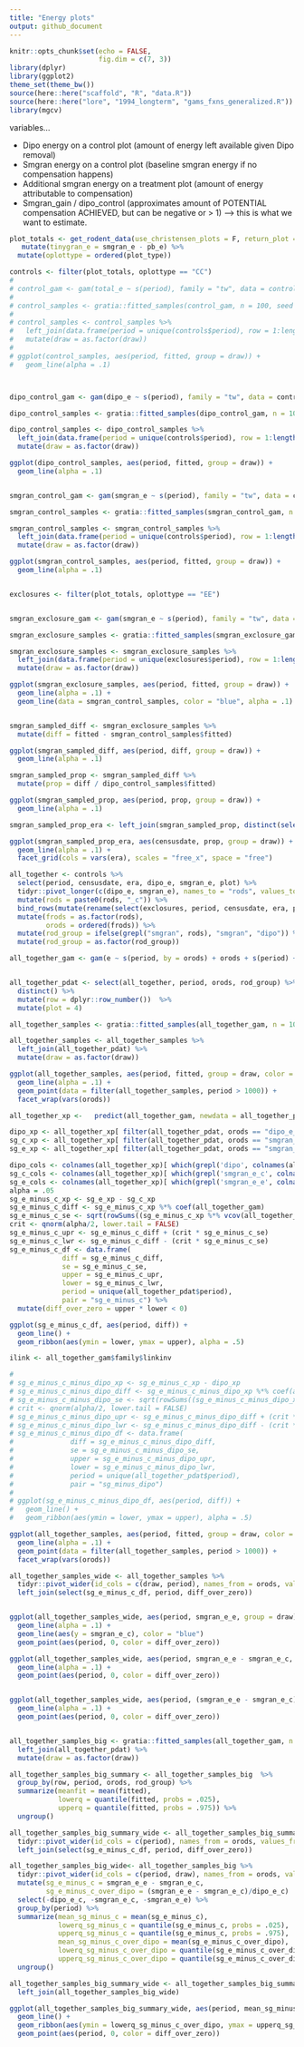 ```yaml
---
title: "Energy plots"
output: github_document
---
```


```r
knitr::opts_chunk$set(echo = FALSE,
                      fig.dim = c(7, 3))
library(dplyr)
library(ggplot2)
theme_set(theme_bw())
source(here::here("scaffold", "R", "data.R"))
source(here::here("lore", "1994_longterm", "gams_fxns_generalized.R"))
library(mgcv)

```

variables...

- Dipo energy on a control plot (amount of energy left available given Dipo removal)
- Smgran energy on a control plot (baseline smgran energy if no compensation happens)
- Additional smgran energy on a treatment plot (amount of energy attributable to compensation)
- Smgran_gain / dipo_control (approximates amount of POTENTIAL compensation ACHIEVED, but can be negative or > 1) ---> this is what we want to estimate.

```r


plot_totals <- get_rodent_data(use_christensen_plots = F, return_plot = T) %>%
   mutate(tinygran_e = smgran_e - pb_e) %>%
  mutate(oplottype = ordered(plot_type))

controls <- filter(plot_totals, oplottype == "CC")
# 
# control_gam <- gam(total_e ~ s(period), family = "tw", data = controls)
# 
# control_samples <- gratia::fitted_samples(control_gam, n = 100, seed = 1977, scale = "response", newdata = data.frame(period = unique(controls$period)))
# 
# control_samples <- control_samples %>%
#   left_join(data.frame(period = unique(controls$period), row = 1:length(unique(controls$period)))) %>%
#   mutate(draw = as.factor(draw))
# 
# ggplot(control_samples, aes(period, fitted, group = draw)) +
#   geom_line(alpha = .1)



dipo_control_gam <- gam(dipo_e ~ s(period), family = "tw", data = controls)

dipo_control_samples <- gratia::fitted_samples(dipo_control_gam, n = 100, seed = 1977, scale = "response", newdata = data.frame(period = unique(controls$period)))

dipo_control_samples <- dipo_control_samples %>%
  left_join(data.frame(period = unique(controls$period), row = 1:length(unique(controls$period)))) %>%
  mutate(draw = as.factor(draw))

ggplot(dipo_control_samples, aes(period, fitted, group = draw)) +
  geom_line(alpha = .1)


smgran_control_gam <- gam(smgran_e ~ s(period), family = "tw", data = controls)

smgran_control_samples <- gratia::fitted_samples(smgran_control_gam, n = 100, seed = 1977, scale = "response", newdata = data.frame(period = unique(controls$period)))

smgran_control_samples <- smgran_control_samples %>%
  left_join(data.frame(period = unique(controls$period), row = 1:length(unique(controls$period)))) %>%
  mutate(draw = as.factor(draw))

ggplot(smgran_control_samples, aes(period, fitted, group = draw)) +
  geom_line(alpha = .1)


exclosures <- filter(plot_totals, oplottype == "EE")


smgran_exclosure_gam <- gam(smgran_e ~ s(period), family = "tw", data = exclosures)

smgran_exclosure_samples <- gratia::fitted_samples(smgran_exclosure_gam, n = 100, seed = 1977, scale = "response", newdata = data.frame(period = unique(exclosures$period)))

smgran_exclosure_samples <- smgran_exclosure_samples %>%
  left_join(data.frame(period = unique(exclosures$period), row = 1:length(unique(exclosures$period)))) %>%
  mutate(draw = as.factor(draw))

ggplot(smgran_exclosure_samples, aes(period, fitted, group = draw)) +
  geom_line(alpha = .1) +
  geom_line(data = smgran_control_samples, color = "blue", alpha = .1)


smgran_sampled_diff <- smgran_exclosure_samples %>%
  mutate(diff = fitted - smgran_control_samples$fitted)

ggplot(smgran_sampled_diff, aes(period, diff, group = draw)) +
  geom_line(alpha = .1) 

smgran_sampled_prop <- smgran_sampled_diff %>%
  mutate(prop = diff / dipo_control_samples$fitted)

ggplot(smgran_sampled_prop, aes(period, prop, group = draw)) +
  geom_line(alpha = .1) 

smgran_sampled_prop_era <- left_join(smgran_sampled_prop, distinct(select(plot_totals, period, era, censusdate)))

ggplot(smgran_sampled_prop_era, aes(censusdate, prop, group = draw)) +
  geom_line(alpha = .1) +
  facet_grid(cols = vars(era), scales = "free_x", space = "free")


```

```r

all_together <- controls %>%
  select(period, censusdate, era, dipo_e, smgran_e, plot) %>%
  tidyr::pivot_longer(c(dipo_e, smgran_e), names_to = "rods", values_to = "e") %>%
  mutate(rods = paste0(rods, "_c")) %>%
  bind_rows(mutate(rename(select(exclosures, period, censusdate, era, plot, smgran_e), e = smgran_e), rods = "smgran_e_e")) %>%
  mutate(frods = as.factor(rods),
         orods = ordered(frods)) %>%
  mutate(rod_group = ifelse(grepl("smgran", rods), "smgran", "dipo")) %>%
  mutate(rod_group = as.factor(rod_group))

all_together_gam <- gam(e ~ s(period, by = orods) + orods + s(period) + s(plot, bs = "re"), family = "tw", data = all_together)


all_together_pdat <- select(all_together, period, orods, rod_group) %>%
  distinct() %>%
  mutate(row = dplyr::row_number())  %>%
  mutate(plot = 4)

all_together_samples <- gratia::fitted_samples(all_together_gam, n = 100, seed = 1977, scale = "response", newdata = all_together_pdat, exclude = "s(plot)")

all_together_samples <- all_together_samples %>%
  left_join(all_together_pdat) %>%
  mutate(draw = as.factor(draw))

ggplot(all_together_samples, aes(period, fitted, group = draw, color = orods)) +
  geom_line(alpha = .1) +
  geom_point(data = filter(all_together_samples, period > 1000)) +
  facet_wrap(vars(orods))

all_together_xp <-   predict(all_together_gam, newdata = all_together_pdat, type = 'lpmatrix', exclude = "s(plot)")

dipo_xp <- all_together_xp[ filter(all_together_pdat, orods == "dipo_e_c")$row, ]
sg_c_xp <- all_together_xp[ filter(all_together_pdat, orods == "smgran_e_c")$row, ]
sg_e_xp <- all_together_xp[ filter(all_together_pdat, orods == "smgran_e_e")$row, ]

dipo_cols <- colnames(all_together_xp)[ which(grepl('dipo', colnames(all_together_xp)))]
sg_c_cols <- colnames(all_together_xp)[ which(grepl('smgran_e_c', colnames(all_together_xp)))]
sg_e_cols <- colnames(all_together_xp)[ which(grepl('smgran_e_e', colnames(all_together_xp)))]
alpha = .05
sg_e_minus_c_xp <- sg_e_xp - sg_c_xp
sg_e_minus_c_diff <- sg_e_minus_c_xp %*% coef(all_together_gam)
sg_e_minus_c_se <- sqrt(rowSums((sg_e_minus_c_xp %*% vcov(all_together_gam, unconditional = F)) * sg_e_minus_c_xp))
crit <- qnorm(alpha/2, lower.tail = FALSE)
sg_e_minus_c_upr <- sg_e_minus_c_diff + (crit * sg_e_minus_c_se)
sg_e_minus_c_lwr <- sg_e_minus_c_diff - (crit * sg_e_minus_c_se)
sg_e_minus_c_df <- data.frame(
             diff = sg_e_minus_c_diff,
             se = sg_e_minus_c_se,
             upper = sg_e_minus_c_upr,
             lower = sg_e_minus_c_lwr,
             period = unique(all_together_pdat$period),
             pair = "sg_e_minus_c") %>%
  mutate(diff_over_zero = upper * lower < 0)

ggplot(sg_e_minus_c_df, aes(period, diff)) +
  geom_line() +
  geom_ribbon(aes(ymin = lower, ymax = upper), alpha = .5)

ilink <- all_together_gam$family$linkinv

# 
# sg_e_minus_c_minus_dipo_xp <- sg_e_minus_c_xp - dipo_xp
# sg_e_minus_c_minus_dipo_diff <- sg_e_minus_c_minus_dipo_xp %*% coef(all_together_gam)
# sg_e_minus_c_minus_dipo_se <- sqrt(rowSums((sg_e_minus_c_minus_dipo_xp %*% vcov(all_together_gam, unconditional = F)) * sg_e_minus_c_minus_dipo_xp))
# crit <- qnorm(alpha/2, lower.tail = FALSE)
# sg_e_minus_c_minus_dipo_upr <- sg_e_minus_c_minus_dipo_diff + (crit * sg_e_minus_c_minus_dipo_se)
# sg_e_minus_c_minus_dipo_lwr <- sg_e_minus_c_minus_dipo_diff - (crit * sg_e_minus_c_minus_dipo_se)
# sg_e_minus_c_minus_dipo_df <- data.frame(
#              diff = sg_e_minus_c_minus_dipo_diff,
#              se = sg_e_minus_c_minus_dipo_se,
#              upper = sg_e_minus_c_minus_dipo_upr,
#              lower = sg_e_minus_c_minus_dipo_lwr,
#              period = unique(all_together_pdat$period),
#              pair = "sg_minus_dipo")
# 
# ggplot(sg_e_minus_c_minus_dipo_df, aes(period, diff)) +
#   geom_line() +
#   geom_ribbon(aes(ymin = lower, ymax = upper), alpha = .5)

```


```r



ggplot(all_together_samples, aes(period, fitted, group = draw, color = orods)) +
  geom_line(alpha = .1) +
  geom_point(data = filter(all_together_samples, period > 1000)) +
  facet_wrap(vars(orods))

all_together_samples_wide <- all_together_samples %>%
  tidyr::pivot_wider(id_cols = c(draw, period), names_from = orods, values_from = fitted) %>%
  left_join(select(sg_e_minus_c_df, period, diff_over_zero))


ggplot(all_together_samples_wide, aes(period, smgran_e_e, group = draw)) +
  geom_line(alpha = .1) +
  geom_line(aes(y = smgran_e_c), color = "blue")
  geom_point(aes(period, 0, color = diff_over_zero))

ggplot(all_together_samples_wide, aes(period, smgran_e_e - smgran_e_c, group = draw)) +
  geom_line(alpha = .1) +
  geom_point(aes(period, 0, color = diff_over_zero))


ggplot(all_together_samples_wide, aes(period, (smgran_e_e - smgran_e_c)/dipo_e_c, group = draw)) +
  geom_line(alpha = .1) +
  geom_point(aes(period, 0, color = diff_over_zero))


all_together_samples_big <- gratia::fitted_samples(all_together_gam, n = 10000, seed = 1977, scale = "response", newdata = all_together_pdat, exclude = "s(plot)")%>%
  left_join(all_together_pdat) %>%
  mutate(draw = as.factor(draw))

all_together_samples_big_summary <- all_together_samples_big  %>%
  group_by(row, period, orods, rod_group) %>%
  summarize(meanfit = mean(fitted),
            lowerq = quantile(fitted, probs = .025),
            upperq = quantile(fitted, probs = .975)) %>%
  ungroup()

all_together_samples_big_summary_wide <- all_together_samples_big_summary %>%
  tidyr::pivot_wider(id_cols = c(period), names_from = orods, values_from = c(meanfit, lowerq, upperq)) %>%
  left_join(select(sg_e_minus_c_df, period, diff_over_zero))

all_together_samples_big_wide<- all_together_samples_big %>%
  tidyr::pivot_wider(id_cols = c(period, draw), names_from = orods, values_from = c(fitted)) %>%
  mutate(sg_e_minus_c = smgran_e_e - smgran_e_c,
         sg_e_minus_c_over_dipo = (smgran_e_e - smgran_e_c)/dipo_e_c)  %>%
  select(-dipo_e_c, -smgran_e_c, -smgran_e_e) %>%
  group_by(period) %>%
  summarize(mean_sg_minus_c = mean(sg_e_minus_c),
            lowerq_sg_minus_c = quantile(sg_e_minus_c, probs = .025),
            upperq_sg_minus_c = quantile(sg_e_minus_c, probs = .975),
            mean_sg_minus_c_over_dipo = mean(sg_e_minus_c_over_dipo),
            lowerq_sg_minus_c_over_dipo = quantile(sg_e_minus_c_over_dipo, probs = .025),
            upperq_sg_minus_c_over_dipo = quantile(sg_e_minus_c_over_dipo, probs = .975)) %>%
  ungroup()

all_together_samples_big_summary_wide <- all_together_samples_big_summary_wide %>%
  left_join(all_together_samples_big_wide)

ggplot(all_together_samples_big_summary_wide, aes(period, mean_sg_minus_c_over_dipo)) +
  geom_line() +
  geom_ribbon(aes(ymin = lowerq_sg_minus_c_over_dipo, ymax = upperq_sg_minus_c_over_dipo), alpha = .1)+
  geom_point(aes(period, 0, color = diff_over_zero))


```
